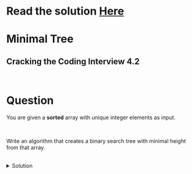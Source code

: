 # Read the solution [Here](https://quastor.org/cracking-the-coding-interview/trees-and-graph/minimal-tree)

# Minimal Tree

## Cracking the Coding Interview 4.2

<br />

# Question

You are given a **sorted** array with unique integer elements as input.

<br />

Write an algorithm that creates a binary search tree with minimal height from that array.

<br />

<details>
  <summary>Solution</summary>

This question is actually quite a bit easier than it may seem. We can solve it using recursion!

<br />

We first find the middle element of the sorted array. All the numbers before will be less than this element and all the numbers after will be greater than (because the array is sorted).

<br />

Additionally, the number of elements before our middle will be approximately equal to the number of elements after our middle (because we've picked the middle of the list).

<br />

So now, we can create the root node of our BST using the middle element.

<br />

Then, we recursively call our function to create another BST for all the elements on the left (all the elements less than our middle). That BST becomes our left child.

<br />

We recursively call our function again to create a BST for all the elements on the right (all the elements greater than our middle). That BST becomes our right child.

<br />

The base case for our recursive function will be if we get an empty array. Then we can just return `None`.

<br />

After creating both the left and right subtrees, we can return our tree!

<br />

The time complexity is $$O(n)$$.

<br />

This is because our function can be represented by the recurrence

<br />

$$T(n) = 2 \cdot T(\dfrac{n}{2}) + c$$

<br />

Using the Master Method, we know that means our time complexity is $$O(n)$$.

<br />

Learn about the Master Method <a href="https://quastor.org/learn/time-complexity/master-method" target="_blank">here.</a>

<br />

The space complexity is also $$O(n)$$.
    
```python
class TreeNode:
    def __init__(self, val = None):
        self.val = val
        self.left = None
        self.right = None

def createBST(nums):
    if len(nums) == 0:
        return None
    
    middle = len(nums) // 2
    
    root = TreeNode(nums[middle])
    root.left = createBST(nums[:middle])
    root.right = createBST(nums[middle + 1:])
    
    return root
```

<a href="https://repl.it/@quastortech/Solution-4#main.py" target="_blank">Here's a Python 3 REPL with the code.</a>
</details>